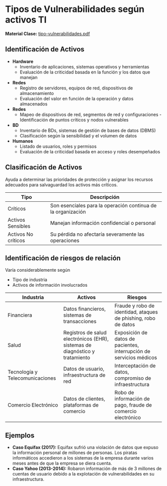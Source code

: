 
# Tipos de Vulnerabilidades según activos TI
**Material Clase:** <a href="/ti3v34/docs/ppt31.pdf" target="_blank" rel="noopener noreferrer" className={styles.link}>tipo-vulnerabilidades.pdf</a>

## Identificación de Activos

- **Hardware**
    - Inventario de aplicaciones, sistemas operativos y herramientas
    - Evaluación de la criticidad basada en la función y los datos que manejan
- **Redes**
    - Registro de servidores, equipos de red, dispositivos de almacenamiento
    - Evaluación del valor en función de la operación y datos almacenados
- **Redes**
    - Mapeo de dispositivos de red, segmentos de red y configuraciones
    -Identificación de puntos críticos y nodos vulnerables
- **BD**
    - Inventario de BDs, sistemas de gestión de bases de datos (DBMS)
    - Clasificación según la sensibilidad y el volumen de datos
- **Humanos**
    - Listado de usuarios, roles y permisos
    - Evaluación de la criticidad basada en acceso y roles desempeñados

## Clasificación de Activos
Ayuda a determinar las prioridades de protección y asignar los recursos adecuados para salvaguardad los activos más críticos.

|Tipo|Descripción|
|---|---|
|Críticos|Son esenciales para la operación continua de la organización|
|Activos Sensibles|Manejan información confidencial o personal|
|Activos No críticos|Su pérdida no afectaría severamente las operaciones|

## Identificación de riesgos de relación
Varía considerablemente según

- Tipo de industria
- Activos de información involucrados

|Industria|Activos|Riesgos|
|---|---|---|
|Financiera|Datos financieros, sistemas de transacciones|Fraude y robo de identidad, ataques de phishing, robo de datos|
|Salud|Registros de salud electrónicos (EHR), sistemas de diagnóstico y tratamiento|Exposición de datos de pacientes, interrupción de servicios médicos|
|Tecnología y Telecomunicaciones|Datos de usuario, infraestructura de red|Interceptación de datos, compromiso de infraestructura|
|Comercio Electrónico|Datos de clientes, plataformas de comercio|Robo de información de pago, fraude de comercio electrónico|

## Ejemplos

- **Caso Equifax (2017):** Equifax sufrió una violación de datos que expuso la información personal de millones de personas. Los piratas informáticos accedieron a los sistemas de la empresa durante varios meses antes de que la empresa se diera cuenta.
- **Caso Yahoo (2013-2014):** Robaron información de más de 3 millones de cuentas de usuario debido a la explotación de vulnerabilidades en su infraestructura. 
